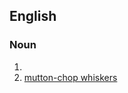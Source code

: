 ==English==

===Noun===
{{head|en|noun form}}

# {{plural of|en|muttonchop}}
# [[mutton-chop whiskers]]